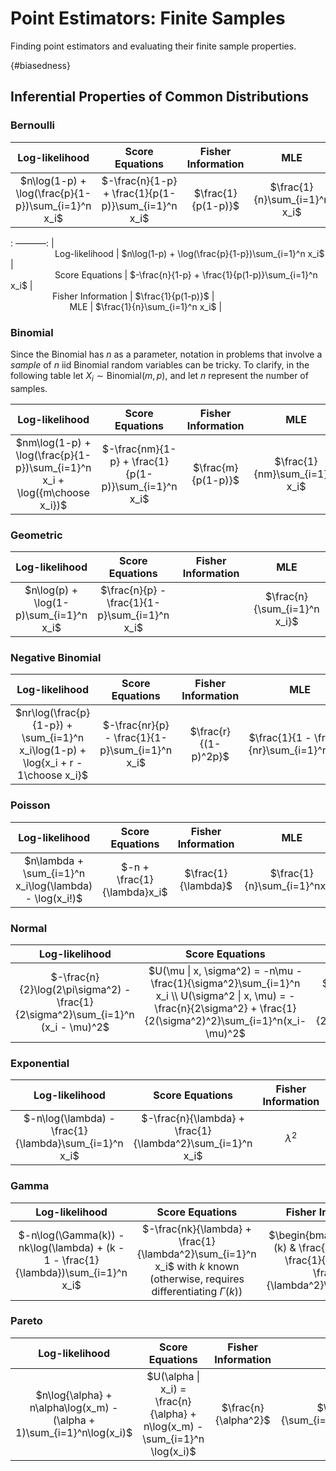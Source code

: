 # Point Estimators: Finite Samples {#point-estimators-finite-samples}

Finding point estimators and evaluating their finite sample properties.

{#biasedness}

## Inferential Properties of Common Distributions

### Bernoulli

|                   Log-likelihood                   |                   Score Equations                   | Fisher Information |              MLE              |
|:----------------:|:----------------:|:----------------:|:----------------:|
| $n\log(1-p) + \log(\frac{p}{1-p})\sum_{i=1}^n x_i$ | $-\frac{n}{1-p} + \frac{1}{p(1-p)}\sum_{i=1}^n x_i$ | $\frac{1}{p(1-p)}$ | $\frac{1}{n}\sum_{i=1}^n x_i$ |

| : -----------: |
|                   Log-likelihood                   | $n\log(1-p) + \log(\frac{p}{1-p})\sum_{i=1}^n x_i$ |
|                   Score Equations                  | $-\frac{n}{1-p} + \frac{1}{p(1-p)}\sum_{i=1}^n x_i$ |
|                  Fisher Information                | $\frac{1}{p(1-p)}$ |
|                         MLE                        | $\frac{1}{n}\sum_{i=1}^n x_i$ |

### Binomial

Since the Binomial has $n$ as a parameter, notation in problems that involve a *sample* of $n$ iid Binomial random variables can be tricky. To clarify, in the following table let $X_i \sim \text{Binomial}(m, p)$, and let $n$ represent the number of samples. 

|                   Log-likelihood                   |                   Score Equations                   | Fisher Information |              MLE              |
|:----------------:|:----------------:|:----------------:|:----------------:|
| $nm\log(1-p) + \log(\frac{p}{1-p})\sum_{i=1}^n x_i + \log({m\choose x_i})$ | $-\frac{nm}{1-p} + \frac{1}{p(1-p)}\sum_{i=1}^n x_i$ | $\frac{m}{p(1-p)}$ | $\frac{1}{nm}\sum_{i=1}^n x_i$ |


### Geometric

|                   Log-likelihood                   |                   Score Equations                   | Fisher Information |              MLE              |
|:----------------:|:----------------:|:----------------:|:----------------:|
| $n\log(p) + \log(1-p)\sum_{i=1}^n x_i$ | $\frac{n}{p} - \frac{1}{1-p}\sum_{i=1}^n x_i$ |  | $\frac{n}{\sum_{i=1}^n x_i}$ |

### Negative Binomial

|                   Log-likelihood                   |                   Score Equations                   | Fisher Information |              MLE              |
|:----------------:|:----------------:|:----------------:|:----------------:|
| $nr\log(\frac{p}{1-p}) + \sum_{i=1}^n x_i\log(1-p) + \log{x_i + r - 1\choose x_i}$ | $-\frac{nr}{p} - \frac{1}{1-p}\sum_{i=1}^n x_i$ | $\frac{r}{(1-p)^2p}$ | $\frac{1}{1 - \frac{1}{nr}\sum_{i=1}^nx_i}$ |

### Poisson

|                   Log-likelihood                   |                   Score Equations                   | Fisher Information |              MLE              |
|:----------------:|:----------------:|:----------------:|:----------------:|
| $n\lambda + \sum_{i=1}^n x_i\log(\lambda) - \log(x_i!)$ | $-n + \frac{1}{\lambda}x_i$ | $\frac{1}{\lambda}$ | $\frac{1}{n}\sum_{i=1}^nx_i$ |

### Normal

|                   Log-likelihood                   |                   Score Equations                   | Fisher Information |              MLE              |
|:----------------:|:----------------:|:----------------:|:----------------:|
| $-\frac{n}{2}\log(2\pi\sigma^2) - \frac{1}{2\sigma^2}\sum_{i=1}^n (x_i - \mu)^2$ | $U(\mu | x, \sigma^2) = -n\mu -\frac{1}{\sigma^2}\sum_{i=1}^n x_i \\ U(\sigma^2 | x, \mu) = -\frac{n}{2\sigma^2} + \frac{1}{2(\sigma^2)^2}\sum_{i=1}^n(x_i-\mu)^2$ | $\begin{bmatrix}\frac{1}{\sigma^2} & 0 \\ 0 & \frac{1}{2\sigma^4}\end{bmatrix}$ | $\frac{1}{n}\sum_{i=1}^nx_i$ |

### Exponential

|                   Log-likelihood                   |                   Score Equations                   | Fisher Information |              MLE              |
|:----------------:|:----------------:|:----------------:|:----------------:|
| $-n\log(\lambda) - \frac{1}{\lambda}\sum_{i=1}^n x_i$ | $-\frac{n}{\lambda} + \frac{1}{\lambda^2}\sum_{i=1}^n x_i$ | $\lambda^2$ | $\frac{1}{n}\sum_{i=1}^nx_i$ |

### Gamma

|                   Log-likelihood                   |                   Score Equations                   | Fisher Information |              MLE              |
|:----------------:|:----------------:|:----------------:|:----------------:|
| $-n\log(\Gamma(k)) - nk\log(\lambda) + (k - 1 - \frac{1}{\lambda})\sum_{i=1}^n x_i$ | $-\frac{nk}{\lambda} + \frac{1}{\lambda^2}\sum_{i=1}^n x_i$ with $k$ known (otherwise, requires differentiating $\Gamma(k)$) | $\begin{bmatrix}\psi^{(1)}(k) & \frac{1}{\lambda}\\ \frac{1}{\lambda} & \frac{k}{\lambda^2}\end{bmatrix}$ |  |

### Pareto

|                   Log-likelihood                   |                   Score Equations                   | Fisher Information |              MLE              |
|:----------------:|:----------------:|:----------------:|:----------------:|
| $n\log{\alpha} + n\alpha\log(x_m) - (\alpha + 1)\sum_{i=1}^n\log(x_i)$ | $U(\alpha | x_i) = \frac{n}{\alpha} + n\log(x_m) - \sum_{i=1}^n \log(x_i)$ | $\frac{n}{\alpha^2}$ | $\frac{n}{\sum_{i=1}^n\log(x_i)}$
